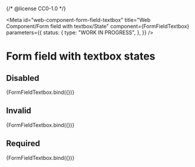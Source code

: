 {/* @license CC0-1.0 */}


<Meta
  id="web-component-form-field-textbox"
  title="Web Component/Form field with textbox/State"
  component={FormFieldTextbox}
  parameters={{
    status: {
      type: "WORK IN PROGRESS",
    },
  }}
/>

# Form field with textbox states

## Disabled

<Canvas>
  <Story
    name="disabled"
    args={{
      ...exampleArgs,
      value: "",
      disabled: true,
    }}
  >
    {FormFieldTextbox.bind({})}
  </Story>
</Canvas>

## Invalid

<Canvas>
  <Story
    name="invalid"
    args={{
      ...exampleArgs,
      invalid: true,
    }}
  >
    {FormFieldTextbox.bind({})}
  </Story>
</Canvas>

## Required

<Canvas>
  <Story
    name="required"
    args={{
      ...exampleArgs,
      required: true,
    }}
  >
    {FormFieldTextbox.bind({})}
  </Story>
</Canvas>
